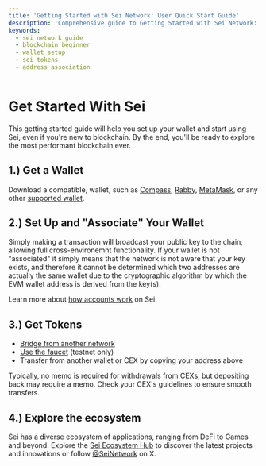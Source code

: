 ```yaml
---
title: 'Getting Started with Sei Network: User Quick Start Guide'
description: 'Comprehensive guide to Getting Started with Sei Network: User Quick Start Guide on Sei. Learn key concepts, commands, and best practices.'
keywords:
  - sei network guide
  - blockchain beginner
  - wallet setup
  - sei tokens
  - address association
---
```



# Get Started With Sei

This getting started guide will help you set up your wallet and start using Sei,
even if you're new to blockchain. By the end, you'll be ready to explore the
most performant blockchain ever.

## 1.) Get a Wallet

Download a compatible, wallet, such as [Compass](https://compasswallet.io/), [Rabby](https://rabby.io/), [MetaMask](https://metamask.io/), or any other [supported wallet](/learn/wallets).

## 2.) Set Up and "Associate" Your Wallet

Simply making a transaction will broadcast your public key to the chain, allowing full cross-environemnt functionality.
If your wallet is not "associated" it simply means that the network is not aware that your key exists, and therefore it cannot be determined which two addresses are actually the same wallet due to the cryptographic algorithm by which the EVM wallet address is derived from the key(s).

<EvmWalletConnect />

<Callout type="info">Learn more about [how accounts work](/learn/accounts) on Sei.</Callout>

## 3.) Get Tokens

- [Bridge from another network](https://app.sei.io/transfer)
- [Use the faucet](/learn/faucet) (testnet only)
- Transfer from another wallet or CEX by copying your address above

<Callout type="warning">Typically, no memo is required for withdrawals from CEXs, but depositing back may require a memo. Check your CEX's guidelines to ensure smooth transfers.</Callout>

## 4.) Explore the ecosystem

Sei has a diverse ecosystem of applications, ranging from DeFi to Games and beyond. Explore the [Sei Ecosystem Hub](https://www.sei.io/ecosystem) to discover the latest projects and innovations or follow [@SeiNetwork](https://x.com/SeiNetwork) on X.
